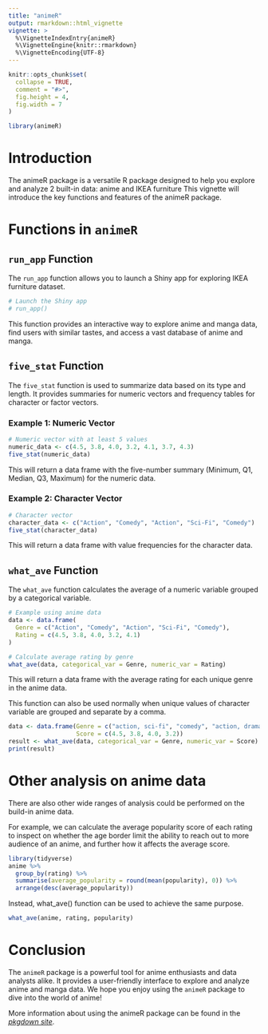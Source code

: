 ```yaml
---
title: "animeR"
output: rmarkdown::html_vignette
vignette: >
  %\VignetteIndexEntry{animeR}
  %\VignetteEngine{knitr::rmarkdown}
  %\VignetteEncoding{UTF-8}
---
```


```r
knitr::opts_chunk$set(
  collapse = TRUE,
  comment = "#>",
  fig.height = 4,
  fig.width = 7
)
```

```r
library(animeR)
```

# Introduction 

The animeR package is a versatile R package designed to help you explore and analyze 2 built-in data: anime and IKEA furniture This vignette will introduce the key functions and features of the animeR package.

# Functions in `animeR`

## `run_app` Function

The `run_app` function allows you to launch a Shiny app for exploring IKEA furniture dataset.

```r
# Launch the Shiny app
# run_app()
```

This function provides an interactive way to explore anime and manga data, find users with similar tastes, and access a vast database of anime and manga.

## `five_stat` Function

The `five_stat` function is used to summarize data based on its type and length. It provides summaries for numeric vectors and frequency tables for character or factor vectors.

### Example 1: Numeric Vector

```r
# Numeric vector with at least 5 values
numeric_data <- c(4.5, 3.8, 4.0, 3.2, 4.1, 3.7, 4.3)
five_stat(numeric_data)
```

This will return a data frame with the five-number summary (Minimum, Q1, Median, Q3, Maximum) for the numeric data.

### Example 2: Character Vector

```r
# Character vector
character_data <- c("Action", "Comedy", "Action", "Sci-Fi", "Comedy")
five_stat(character_data)
```

This will return a data frame with value frequencies for the character data.

## `what_ave` Function

The `what_ave` function calculates the average of a numeric variable grouped by a categorical variable.

```r
# Example using anime data
data <- data.frame(
  Genre = c("Action", "Comedy", "Action", "Sci-Fi", "Comedy"),
  Rating = c(4.5, 3.8, 4.0, 3.2, 4.1)
)

# Calculate average rating by genre
what_ave(data, categorical_var = Genre, numeric_var = Rating)
```

This will return a data frame with the average rating for each unique genre in the anime data.

This function can also be used normally when unique values of character variable are grouped and separate by a comma.

```r
data <- data.frame(Genre = c("action, sci-fi", "comedy", "action, drama", "sci-fi, fantasy"),
                   Score = c(4.5, 3.8, 4.0, 3.2))
result <- what_ave(data, categorical_var = Genre, numeric_var = Score)
print(result)
```

# Other analysis on anime data

There are also other wide ranges of analysis could be performed on the build-in anime data.

For example, we can calculate the average popularity score of each rating to inspect on whether the age border limit the ability to reach out to more audience of an anime, and further how it affects the average score.

```r
library(tidyverse)
anime %>% 
  group_by(rating) %>%
  summarise(average_popularity = round(mean(popularity), 0)) %>%
  arrange(desc(average_popularity)) 
```

Instead, what_ave() function can be used to achieve the same purpose.

```r
what_ave(anime, rating, popularity)
```

# Conclusion

The `animeR` package is a powerful tool for anime enthusiasts and data analysts alike. It provides a user-friendly interface to explore and analyze anime and manga data. We hope you enjoy using the `animeR` package to dive into the world of anime!

More information about using the animeR package can be found in the [*pkgdown site*](https://rpackage-animer.netlify.app/).
